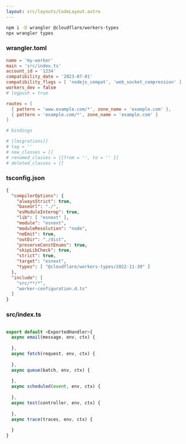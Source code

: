 ```yaml
---
layout: src/layouts/CodeLayout.astro
---
```



```sh
npm i -D wrangler @cloudflare/workers-types
npx wrangler types
```

### wrangler.toml

```toml
name = 'my-worker'
main = 'src/index.ts'
account_id = '1234'
compatibility_date = '2023-07-01'
compatibility_flags = [ 'nodejs_compat', 'web_socket_compression' ]
workers_dev = false
# logpush = true

routes = [
  { pattern = 'www.example.com/*', zone_name = 'example.com' },
  { pattern = 'example.com/*', zone_name = 'example.com' }
]

# bindings

# [[migrations]]
# tag = ''
# new_classes = []
# renamed_classes = [{from = '', to = '' }]
# deleted_classes = []
```

### tsconfig.json

```json
{
  "compilerOptions": {
    "alwaysStrict": true,
    "baseUrl": "./",
    "esModuleInterop": true,
    "lib": [ "esnext" ],
    "module": "esnext",
    "moduleResolution": "node",
    "noEmit": true,
    "outDir": "./dist",
    "preserveConstEnums": true,
    "skipLibCheck": true,
    "strict": true,
    "target": "esnext",
    "types": [ "@cloudflare/workers-types/2022-11-30" ]
  },
  "include": [
    "src/**/*",
    "worker-configuration.d.ts"
  ]
}
```

### src/index.ts

```ts

export default <ExportedHandler>{
  async email(message, env, ctx) {
    
  },
  async fetch(request, env, ctx) {
    
  },
  async queue(batch, env, ctx) {
    
  },
  async scheduled(event, env, ctx) {
    
  },
  async test(controller, env, ctx) {
    
  },
  async trace(traces, env, ctx) {
    
  }
}

```
